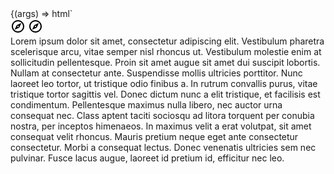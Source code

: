 
<Meta title="Patterns/Single Column" />

<Canvas>
  <Story
    name="Single Column with Top Navigation and Footer"
    parameters={{ layout: "fullscreen" }}
  >
    {(args) =>
      html`<div>
        <div style="display: flex; flex-direction: column; min-height: 100vh;">
          <ic-top-navigation
            app-title="Application Name"
            status="alpha"
            version="v0.0.7"
            content-aligned="center"
          >
            <svg
              slot="app-icon"
              xmlns="http://www.w3.org/2000/svg"
              height="24px"
              viewBox="0 0 24 24"
              width="24px"
              fill="#000000"
            >
              <path d="M0 0h24v24H0V0z" fill="none" />
              <path
                d="M12 2C6.48 2 2 6.48 2 12s4.48 10 10 10 10-4.48 10-10S17.52 2 12 2zm0 18c-4.41 0-8-3.59-8-8s3.59-8 8-8 8 3.59 8 8-3.59 8-8 8zm-5.5-2.5l7.51-3.49L17.5 6.5 9.99 9.99 6.5 17.5zm5.5-6.6c.61 0 1.1.49 1.1 1.1s-.49 1.1-1.1 1.1-1.1-.49-1.1-1.1.49-1.1 1.1-1.1z"
              />
            </svg>
            <ic-search-bar
              slot="search"
              placeholder="Search"
              label="Search"
            ></ic-search-bar>
            <ic-navigation-button
              label="button1"
              slot="buttons"
              onclick="alert('test')"
            >
              <svg
                slot="icon"
                xmlns="http://www.w3.org/2000/svg"
                height="24px"
                viewBox="0 0 24 24"
                width="24px"
                fill="#000000"
              >
                <path d="M0 0h24v24H0V0z" fill="none" />
                <path
                  d="M12 2C6.48 2 2 6.48 2 12s4.48 10 10 10 10-4.48 10-10S17.52 2 12 2zm0 18c-4.41 0-8-3.59-8-8s3.59-8 8-8 8 3.59 8 8-3.59 8-8 8zm-5.5-2.5l7.51-3.49L17.5 6.5 9.99 9.99 6.5 17.5zm5.5-6.6c.61 0 1.1.49 1.1 1.1s-.49 1.1-1.1 1.1-1.1-.49-1.1-1.1.49-1.1 1.1-1.1z"
                />
              </svg>
            </ic-navigation-button>
            <ic-navigation-item
              slot="navigation"
              label="Navigation"
              href="/"
            ></ic-navigation-item>
            <ic-navigation-group
              slot="navigation"
              label="Navigation group"
              expandable="true"
            >
              <ic-navigation-item
                label="Navigation"
                href="/"
              ></ic-navigation-item>
              <ic-navigation-item
                label="Navigation"
                href="/"
              ></ic-navigation-item>
            </ic-navigation-group>
          </ic-top-navigation>
          <main style="height: 100%">
            <ic-section-container aligned="center">
              <ic-typography
                >Lorem ipsum dolor sit amet, consectetur adipiscing elit.
                Vestibulum pharetra scelerisque arcu, vitae semper nisl rhoncus
                ut. Vestibulum molestie enim at sollicitudin pellentesque. Proin
                sit amet augue sit amet dui suscipit lobortis. Nullam at
                consectetur ante. Suspendisse mollis ultricies porttitor. Nunc
                laoreet leo tortor, ut tristique odio finibus a. In rutrum
                convallis purus, vitae tristique tortor sagittis vel. Donec
                dictum nunc a elit tristique, et facilisis est condimentum.
                Pellentesque maximus nulla libero, nec auctor urna consequat
                nec. Class aptent taciti sociosqu ad litora torquent per conubia
                nostra, per inceptos himenaeos. In maximus velit a erat
                volutpat, sit amet consequat velit rhoncus. Mauris pretium neque
                eget ante consectetur consectetur. Morbi a consequat lectus.
                Donec venenatis ultricies sem nec pulvinar. Fusce lacus augue,
                laoreet id pretium id, efficitur nec leo.</ic-typography
              >
            </ic-section-container>
          </main>
        </div>
        <ic-footer
          aligned="full-width"
          description="The ICDS is maintained by the Design Practice Team. If you've got a question or want to feedback,
          please get in touch."
          caption="All content is available under the Open Government Licence v3.0, except source code and code examples which are available under the MIT Licence."
        ></ic-footer>
      </div>`
    }
  </Story>
</Canvas>
